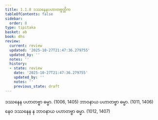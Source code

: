```yaml
---
title: 1.1.8 ဒဿနေနပဟာတဗ္ဗတ္တိက
tableOfContents: false
sidebar:
  order: 8
type: tipitaka
basket: ab
book: dhs
review:
  current: review
  updated: '2025-10-27T21:47:36.279755'
  updated_by: ''
  notes: ''
  history:
  - state: review
    date: '2025-10-27T21:47:36.279755'
    updated_by: ''
    notes: ''
    previous_state: draft
---
```



<ReviewStatus review={frontmatter.review} showDetails={true} />

<HypothesisAnnotation frontmatter={frontmatter} />

<DynamicBreadcrumb />

<Division number="8" book="dhs" e="ch" v="29" p="2">

<Paragraph number="23" book="dhs">
ဒဿနေန ပဟာတဗ္ဗာ ဓမ္မာ. (<Emphasis>1006, 1405</Emphasis>)
</Paragraph>

<Paragraph number="24" book="dhs">
ဘာဝနာယ ပဟာတဗ္ဗာ ဓမ္မာ. (<Emphasis>1011, 1406</Emphasis>)
</Paragraph>

<Paragraph number="25" book="dhs">
နေဝ ဒဿနေန န ဘာဝနာယ ပဟာတဗ္ဗာ ဓမ္မာ. (<Emphasis>1012, 1407</Emphasis>)
</Paragraph>
</Division>